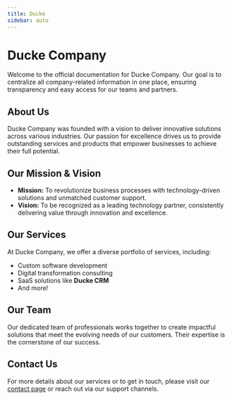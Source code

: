 ```yaml
---
title: Ducke
sidebar: auto
---
```


# Ducke Company

Welcome to the official documentation for Ducke Company. Our goal is to centralize all company-related information in one place, ensuring transparency and easy access for our teams and partners.

## About Us

Ducke Company was founded with a vision to deliver innovative solutions across various industries. Our passion for excellence drives us to provide outstanding services and products that empower businesses to achieve their full potential.

## Our Mission & Vision

- **Mission:** To revolutionize business processes with technology-driven solutions and unmatched customer support.
- **Vision:** To be recognized as a leading technology partner, consistently delivering value through innovation and excellence.

## Our Services

At Ducke Company, we offer a diverse portfolio of services, including:
- Custom software development
- Digital transformation consulting
- SaaS solutions like **Ducke CRM**
- And more!

## Our Team

Our dedicated team of professionals works together to create impactful solutions that meet the evolving needs of our customers. Their expertise is the cornerstone of our success.

## Contact Us

For more details about our services or to get in touch, please visit our [contact page](#) or reach out via our support channels.
